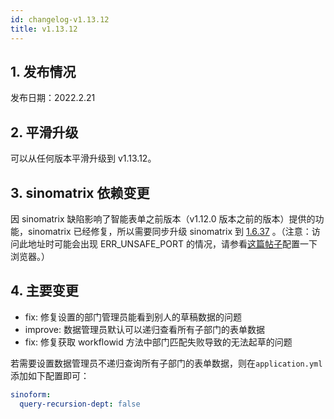 ```yaml
---
id: changelog-v1.13.12
title: v1.13.12
---
```



## 1. 发布情况

发布日期：2022.2.21

<BundleList
  version="1.13.12"
  frontend="1.13.12"
  backend="1.13.12"
  font="1.13.0"
/>

## 2. 平滑升级

可以从任何版本平滑升级到 v1.13.12。

## 3. sinomatrix 依赖变更

因 sinomatrix 缺陷影响了智能表单之前版本（v1.12.0 版本之前的版本）提供的功能，sinomatrix 已经修复，所以需要同步升级 sinomatrix 到 [1.6.37](http://47.93.34.153:10080/sino-matrix/sino-matrix/blob/master/CHANGELOG.md) 。（注意：访问此地址时可能会出现 ERR_UNSAFE_PORT 的情况，请参看[这篇帖子](https://blog.csdn.net/kjcxmx/article/details/118122483)配置一下浏览器。）

## 4. 主要变更

- fix: 修复设置的部门管理员能看到别人的草稿数据的问题
- improve: 数据管理员默认可以递归查看所有子部门的表单数据
- fix: 修复获取 workflowid 方法中部门匹配失败导致的无法起草的问题

若需要设置数据管理员不递归查询所有子部门的表单数据，则在`application.yml`添加如下配置即可：

```yml
sinoform:
  query-recursion-dept: false
```
